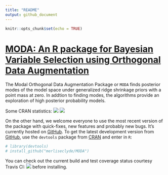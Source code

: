 ```yaml
---
title: "README"
output: github_document
---
```


<!-- README.md is generated from README.Rmd. Please edit that file -->

```r
knitr::opts_chunk$set(echo = TRUE)
```

# [MODA: An R package for Bayesian Variable Selection using Orthogonal Data Augmentation](https://github.com/merliseclyde/MODA)

The Modal Orthogonal Data Augmentation Package or `MODA` finds posterior modes of the model space under generalized ridge shrinkage priors with a point mass at zero.  In addtion to finding modes, the algorithms provide an exploration of high posterior probability models.


Some CRAN statistics: [![](http://cranlogs.r-pkg.org/badges/MODA)](http://cran.rstudio.com/web/packages/MODA/index.html) [![](http://cranlogs.r-pkg.org/badges/grand-total/MODA)](http://cran.rstudio.com/web/packages/MODA/index.html)

On the other hand, we welcome everyone to use the most recent version
of the package with quick-fixes, new features and probably new
bugs. It's currently hosted on
[GitHub](https://github.com/merliseclyde/MODA). To get the latest
development version from [GitHub](https://github.com/merliseclyde),
use the `devtools` package from
[CRAN](https://cran.r-project.org/package=devtools) and enter in `R`:

```r
# library(devtools)
# install_github("merliseclyde/MODA")
```

You can check out the current build and test coverage status courtesy Travis CI: [![](https://travis-ci.org/merliseclyde/MODA.png?branch=master)](https://travis-ci.org/merliseclyde/MODA) 
before installing.


